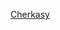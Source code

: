 {{WPSS-cat}}
{{Stub Category
|article=[[烏克蘭|烏克蘭]][[切爾卡瑟州|切爾卡瑟州]]地理
|newstub=Cherkasy-geo-stub|category=切爾卡瑟州地理}}
{{Hiddencat}}

[[Category:烏克蘭地理小作品|Cherkasy]]